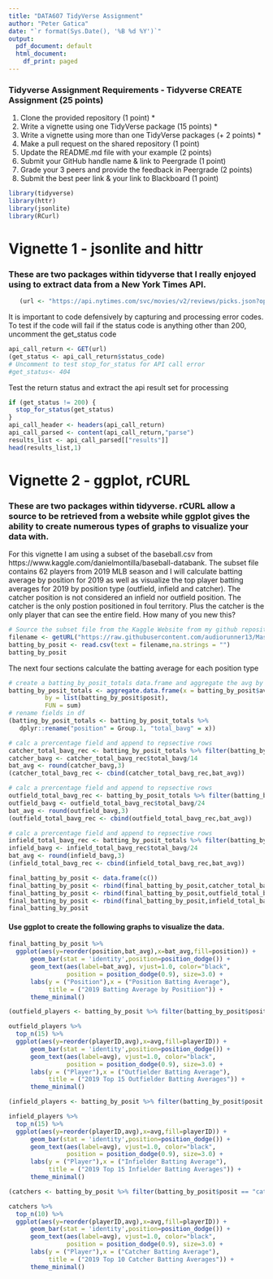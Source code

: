 ```yaml
---
title: "DATA607 TidyVerse Assignment"
author: "Peter Gatica"
date: "`r format(Sys.Date(), '%B %d %Y')`"
output:
  pdf_document: default
  html_document:
    df_print: paged
---
```


### Tidyverse Assignment Requirements - Tidyverse CREATE Assignment (25 points)
  1.    Clone the provided repository (1 point) *
  2.    Write a vignette using one TidyVerse package (15 points) *
  3.    Write a vignette using more than one TidyVerse packages (+ 2 points) *
  4.    Make a pull request on the shared repository (1 point)
  5.    Update the README.md file with your example (2 points)
  6.    Submit your GitHub handle name & link to Peergrade (1 point)
  7.    Grade your 3 peers and provide the feedback in Peergrade (2 points)
  8.    Submit the best peer link & your link to Blackboard (1 point)


```r
library(tidyverse)
library(httr)
library(jsonlite)
library(RCurl)
```

# Vignette 1 - jsonlite and hittr 
### These are two packages within tidyverse that I really enjoyed using to extract data from a New York Times API.

```r
   (url <- "https://api.nytimes.com/svc/movies/v2/reviews/picks.json?opening-date=2020-02-12:2021-04-10&order=by-opening-date&api-key=9ie8OJYquhX2jqf8hymr4gP0iGkJgikE")
```

It is important to code defensively by capturing and processing error codes.  To test if the code will fail if the status code is anything other than 200, uncomment the get_status code
```r
api_call_return <- GET(url)
(get_status <- api_call_return$status_code)
# Uncomment to test stop_for_status for API call error
#get_status<- 404
```
Test the return status and extract the api result set for processing
```r
if (get_status != 200) {
  stop_for_status(get_status)
}
api_call_header <- headers(api_call_return)
api_call_parsed <- content(api_call_return,"parse")
results_list <- api_call_parsed[["results"]]
head(results_list,1)
```

# Vignette 2 - ggplot, rCURL
### These are two packages within tidyverse. rCURL allow a source to be retrieved from a website while ggplot gives the ability to create numerous types of graphs to visualize your data with.

For this vignette I am using a subset of the baseball.csv from https://www.kaggle.com/danielmontilla/baseball-databank.  The subset file contains 62 players from 2019 MLB season and I will calculate batting average by position for 2019 as well as visualize the top player batting averages for 2019 by position type (outfield, infield and catcher). The catcher position is not considered an infield nor outfield position.  The catcher is the only postion positioned in foul territory.  Plus the catcher is the only player that can see the entire field.  How many of you new this?

```r
# Source the subset file from the Kaggle Website from my github repository
filename <- getURL("https://raw.githubusercontent.com/audiorunner13/Masters-Coursework/main/DATA607%20Spring%202021/TidyVerseVignette/Data/BattingByPosition.csv")
batting_by_posit <- read.csv(text = filename,na.strings = "")
batting_by_posit
```

The next four sections calculate the batting average for each position type
```r
# create a batting_by_posit_totals data.frame and aggregate the avg by position type
batting_by_posit_totals <- aggregate.data.frame(x = batting_by_posit$avg,   # Sum by group
          by = list(batting_by_posit$posit),
          FUN = sum)
# rename fields in df
(batting_by_posit_totals <- batting_by_posit_totals %>% 
   dplyr::rename("position" = Group.1, "total_bavg" = x))
```

```r
# calc a prercentage field and append to repsective rows
catcher_total_bavg_rec <- batting_by_posit_totals %>% filter(batting_by_posit_totals$position == "catcher")
catcher_bavg <- catcher_total_bavg_rec$total_bavg/14
bat_avg <- round(catcher_bavg,3)
(catcher_total_bavg_rec <- cbind(catcher_total_bavg_rec,bat_avg))
```

```r
# calc a prercentage field and append to repsective rows
outfield_total_bavg_rec <- batting_by_posit_totals %>% filter(batting_by_posit_totals$position == "outfield")
outfield_bavg <- outfield_total_bavg_rec$total_bavg/24
bat_avg <- round(outfield_bavg,3)
(outfield_total_bavg_rec <- cbind(outfield_total_bavg_rec,bat_avg))
```

```r
# calc a prercentage field and append to repsective rows
infield_total_bavg_rec <- batting_by_posit_totals %>% filter(batting_by_posit_totals$position == "infield")
infield_bavg <- infield_total_bavg_rec$total_bavg/24
bat_avg <- round(infield_bavg,3)
(infield_total_bavg_rec <- cbind(infield_total_bavg_rec,bat_avg))
```

```r
final_batting_by_posit <- data.frame(c())
final_batting_by_posit <- rbind(final_batting_by_posit,catcher_total_bavg_rec)
final_batting_by_posit <- rbind(final_batting_by_posit,outfield_total_bavg_rec)
final_batting_by_posit <- rbind(final_batting_by_posit,infield_total_bavg_rec)
final_batting_by_posit
```

#### Use ggplot to create the following graphs to visualize the data.
```r
final_batting_by_posit %>%
  ggplot(aes(y=reorder(position,bat_avg),x=bat_avg,fill=position)) +
      geom_bar(stat = 'identity',position=position_dodge()) +
      geom_text(aes(label=bat_avg), vjust=1.0, color="black",
                position = position_dodge(0.9), size=3.0) +
      labs(y = ("Position"),x = ("Position Batting Average"),
           title = ("2019 Batting Average by Positiion")) +
      theme_minimal()
```

```r
(outfield_players <- batting_by_posit %>% filter(batting_by_posit$posit == "outfield"))
```

```r
outfield_players %>%
  top_n(15) %>%
  ggplot(aes(y=reorder(playerID,avg),x=avg,fill=playerID)) +
      geom_bar(stat = 'identity',position=position_dodge()) +
      geom_text(aes(label=avg), vjust=1.0, color="black",
                position = position_dodge(0.9), size=3.0) +
      labs(y = ("Player"),x = ("Outfielder Batting Average"),
           title = ("2019 Top 15 Outfielder Batting Averages")) +
      theme_minimal()
```

```r
(infield_players <- batting_by_posit %>% filter(batting_by_posit$posit == "infield"))
```

```r
infield_players %>%
  top_n(15) %>% 
  ggplot(aes(y=reorder(playerID,avg),x=avg,fill=playerID)) +
      geom_bar(stat = 'identity',position=position_dodge()) +
      geom_text(aes(label=avg), vjust=1.0, color="black",
                position = position_dodge(0.9), size=3.0) +
      labs(y = ("Player"),x = ("Infielder Batting Average"),
           title = ("2019 Top 15 Infielder Batting Averages")) +
      theme_minimal()
```

```r
(catchers <- batting_by_posit %>% filter(batting_by_posit$posit == "catcher"))
```

```r
catchers %>%
  top_n(10) %>%
  ggplot(aes(y=reorder(playerID,avg),x=avg,fill=playerID)) +
      geom_bar(stat = 'identity',position=position_dodge()) +
      geom_text(aes(label=avg), vjust=1.0, color="black",
                position = position_dodge(0.9), size=3.0) +
      labs(y = ("Player"),x = ("Catcher Batting Average"),
           title = ("2019 Top 10 Catcher Batting Averages")) +
      theme_minimal()
```
